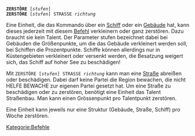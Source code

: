 <tt>'''ZERSTÖRE''' [''stufen'']<br/>
'''ZERSTÖRE''' [''stufen''] STRASSE ''richtung''</tt>

Eine Einheit, die das Kommando über ein [[Schiff]] oder ein [[Gebäude]] hat, kann dieses jederzeit mit diesem [[Befehl]] verkleinern oder ganz zerstören. Dazu braucht sie kein Talent. Der Parameter stufen bezeichnet dabei bei Gebäuden die Größenpunkte, um die das Gebäude verkleinert werden soll, bei Schiffen die Prozentpunkte. Schiffe können allerdings nur in Küstengebieten verkleinert oder versenkt werden, die Besatzung weigert sich, das Schiff auf hoher See zu beschädigen!

Mit <tt>ZERSTÖRE [''stufen''] STRASSE ''richtung''</tt> kann man eine [[Straße]] abreißen oder beschädigen. Dabei darf keine Partei die Region bewachen, die nicht HELFE BEWACHE zur eigenen Partei gesetzt hat. Um eine Straße zu beschädigen oder zu zerstören, benötigt eine Einheit das Talent Straßenbau. Man kann einen Grössenpunkt pro Talentpunkt zerstören.

Eine Einheit kann jeweils nur eine Struktur (Gebäude, Straße, Schiff) pro Woche zerstören.

[[Kategorie:Befehle]]